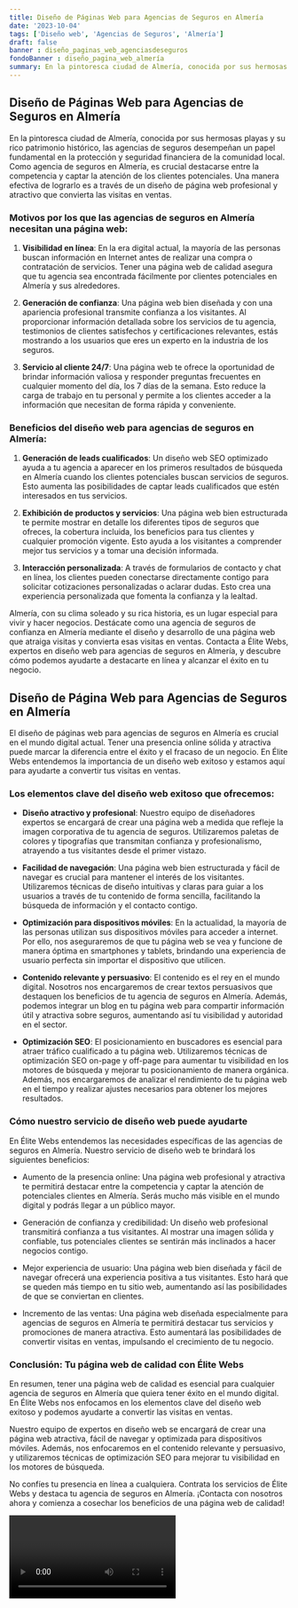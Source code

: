 ```yaml
---
title: Diseño de Páginas Web para Agencias de Seguros en Almería
date: '2023-10-04'
tags: ['Diseño web', 'Agencias de Seguros', 'Almería']
draft: false
banner : diseño_paginas_web_agenciasdeseguros
fondoBanner : diseño_pagina_web_almería
summary: En la pintoresca ciudad de Almería, conocida por sus hermosas playas y su rico patrimonio histórico, las agencias de seguros desempeñan un papel fundamental en la protección y seguridad financiera de la comunidad local. Como agencia de seguros en Almería, es crucial destacarse entre la competencia y captar la atención de los clientes potenciales. Una manera efectiva de lograrlo es a través de un diseño de página web profesional y atractivo que convierta las visitas en ventas.
---
```


## Diseño de Páginas Web para Agencias de Seguros en Almería

En la pintoresca ciudad de Almería, conocida por sus hermosas playas y su rico patrimonio histórico, las agencias de seguros desempeñan un papel fundamental en la protección y seguridad financiera de la comunidad local. Como agencia de seguros en Almería, es crucial destacarse entre la competencia y captar la atención de los clientes potenciales. Una manera efectiva de lograrlo es a través de un diseño de página web profesional y atractivo que convierta las visitas en ventas.

### Motivos por los que las agencias de seguros en Almería necesitan una página web:

1. **Visibilidad en línea**: En la era digital actual, la mayoría de las personas buscan información en Internet antes de realizar una compra o contratación de servicios. Tener una página web de calidad asegura que tu agencia sea encontrada fácilmente por clientes potenciales en Almería y sus alrededores.

2. **Generación de confianza**: Una página web bien diseñada y con una apariencia profesional transmite confianza a los visitantes. Al proporcionar información detallada sobre los servicios de tu agencia, testimonios de clientes satisfechos y certificaciones relevantes, estás mostrando a los usuarios que eres un experto en la industria de los seguros.

3. **Servicio al cliente 24/7**: Una página web te ofrece la oportunidad de brindar información valiosa y responder preguntas frecuentes en cualquier momento del día, los 7 días de la semana. Esto reduce la carga de trabajo en tu personal y permite a los clientes acceder a la información que necesitan de forma rápida y conveniente.

### Beneficios del diseño web para agencias de seguros en Almería:

1. **Generación de leads cualificados**: Un diseño web SEO optimizado ayuda a tu agencia a aparecer en los primeros resultados de búsqueda en Almería cuando los clientes potenciales buscan servicios de seguros. Esto aumenta las posibilidades de captar leads cualificados que estén interesados en tus servicios.

2. **Exhibición de productos y servicios**: Una página web bien estructurada te permite mostrar en detalle los diferentes tipos de seguros que ofreces, la cobertura incluida, los beneficios para tus clientes y cualquier promoción vigente. Esto ayuda a los visitantes a comprender mejor tus servicios y a tomar una decisión informada.

3. **Interacción personalizada**: A través de formularios de contacto y chat en línea, los clientes pueden conectarse directamente contigo para solicitar cotizaciones personalizadas o aclarar dudas. Esto crea una experiencia personalizada que fomenta la confianza y la lealtad.

Almería, con su clima soleado y su rica historia, es un lugar especial para vivir y hacer negocios. Destácate como una agencia de seguros de confianza en Almería mediante el diseño y desarrollo de una página web que atraiga visitas y convierta esas visitas en ventas. Contacta a Élite Webs, expertos en diseño web para agencias de seguros en Almería, y descubre cómo podemos ayudarte a destacarte en línea y alcanzar el éxito en tu negocio.

<GifSeo />

<Cta />

## Diseño de Página Web para Agencias de Seguros en Almería

El diseño de páginas web para agencias de seguros en Almería es crucial en el mundo digital actual. Tener una presencia online sólida y atractiva puede marcar la diferencia entre el éxito y el fracaso de un negocio. En Élite Webs entendemos la importancia de un diseño web exitoso y estamos aquí para ayudarte a convertir tus visitas en ventas.

### Los elementos clave del diseño web exitoso que ofrecemos:

- **Diseño atractivo y profesional**: Nuestro equipo de diseñadores expertos se encargará de crear una página web a medida que refleje la imagen corporativa de tu agencia de seguros. Utilizaremos paletas de colores y tipografías que transmitan confianza y profesionalismo, atrayendo a tus visitantes desde el primer vistazo.

- **Facilidad de navegación**: Una página web bien estructurada y fácil de navegar es crucial para mantener el interés de los visitantes. Utilizaremos técnicas de diseño intuitivas y claras para guiar a los usuarios a través de tu contenido de forma sencilla, facilitando la búsqueda de información y el contacto contigo.

- **Optimización para dispositivos móviles**: En la actualidad, la mayoría de las personas utilizan sus dispositivos móviles para acceder a internet. Por ello, nos aseguraremos de que tu página web se vea y funcione de manera óptima en smartphones y tablets, brindando una experiencia de usuario perfecta sin importar el dispositivo que utilicen.

- **Contenido relevante y persuasivo**: El contenido es el rey en el mundo digital. Nosotros nos encargaremos de crear textos persuasivos que destaquen los beneficios de tu agencia de seguros en Almería. Además, podemos integrar un blog en tu página web para compartir información útil y atractiva sobre seguros, aumentando así tu visibilidad y autoridad en el sector.

- **Optimización SEO**: El posicionamiento en buscadores es esencial para atraer tráfico cualificado a tu página web. Utilizaremos técnicas de optimización SEO on-page y off-page para aumentar tu visibilidad en los motores de búsqueda y mejorar tu posicionamiento de manera orgánica. Además, nos encargaremos de analizar el rendimiento de tu página web en el tiempo y realizar ajustes necesarios para obtener los mejores resultados.

### Cómo nuestro servicio de diseño web puede ayudarte

En Élite Webs entendemos las necesidades específicas de las agencias de seguros en Almería. Nuestro servicio de diseño web te brindará los siguientes beneficios:

- Aumento de la presencia online: Una página web profesional y atractiva te permitirá destacar entre la competencia y captar la atención de potenciales clientes en Almería. Serás mucho más visible en el mundo digital y podrás llegar a un público mayor.

- Generación de confianza y credibilidad: Un diseño web profesional transmitirá confianza a tus visitantes. Al mostrar una imagen sólida y confiable, tus potenciales clientes se sentirán más inclinados a hacer negocios contigo.

- Mejor experiencia de usuario: Una página web bien diseñada y fácil de navegar ofrecerá una experiencia positiva a tus visitantes. Esto hará que se queden más tiempo en tu sitio web, aumentando así las posibilidades de que se conviertan en clientes.

- Incremento de las ventas: Una página web diseñada especialmente para agencias de seguros en Almería te permitirá destacar tus servicios y promociones de manera atractiva. Esto aumentará las posibilidades de convertir visitas en ventas, impulsando el crecimiento de tu negocio.

### Conclusión: Tu página web de calidad con Élite Webs

En resumen, tener una página web de calidad es esencial para cualquier agencia de seguros en Almería que quiera tener éxito en el mundo digital. En Élite Webs nos enfocamos en los elementos clave del diseño web exitoso y podemos ayudarte a convertir las visitas en ventas.

Nuestro equipo de expertos en diseño web se encargará de crear una página web atractiva, fácil de navegar y optimizada para dispositivos móviles. Además, nos enfocaremos en el contenido relevante y persuasivo, y utilizaremos técnicas de optimización SEO para mejorar tu visibilidad en los motores de búsqueda.

No confíes tu presencia en línea a cualquiera. Contrata los servicios de Élite Webs y destaca tu agencia de seguros en Almería. ¡Contacta con nosotros ahora y comienza a cosechar los beneficios de una página web de calidad!

<Video />

<CtaBot job='Agencias de Seguros' city='Almería'/>

<Gmaps query='Almería+españa+maps' />